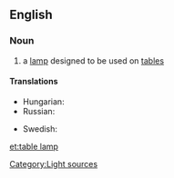 ==English==

===Noun===
{{en-noun}}

# a [[lamp]] designed to be used on [[table]]s

====Translations====
{{trans-top|a lamp designed for tables}}
* Hungarian: {{t|hu|asztali lámpa}}
* Russian: {{t|ru|настольная лампа|f|tr=nastól'naja lámpa}}
{{trans-mid}}
* Swedish: {{t-|sv|bordslampa|c}}
{{trans-bottom}}

[[Category:Light sources]]

[[et:table lamp]]